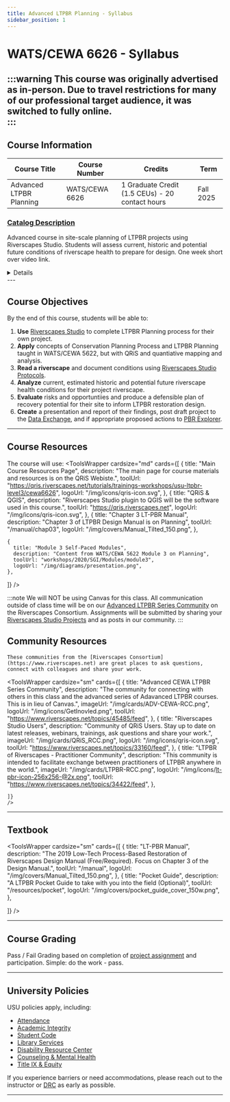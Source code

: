 ```yaml
---
title: Advanced LTPBR Planning - Syllabus
sidebar_position: 1
---
```


# WATS/CEWA 6626 - Syllabus

:::warning
This course was originally advertised as in-person. Due to travel restrictions for many of our professional target audience, it was switched to **fully online**.  
:::
---
## Course Information



|**Course Title** | **Course Number** | **Credits** |**Term** | 
|----|----|----|----|
 Advanced LTPBR Planning| WATS/CEWA 6626| 1 Graduate Credit (1.5 CEUs) - 20 contact hours| Fall 2025|

### [Catalog Description](https://usu.catalog.acalog.com/content.php?filter%5B27%5D=WATS&filter%5B29%5D=6626&filter%5Bcourse_type%5D=-1&filter%5Bkeyword%5D=&filter%5B32%5D=1&filter%5Bcpage%5D=1&cur_cat_oid=40&expand=&navoid=30491&search_database=Filter#acalog_template_course_filter)


Advanced course in site-scale planning of LTPBR projects using Riverscapes Studio. Students will assess current, historic and potential future conditions of riverscape health to prepare for design. One week short over video link. 
<details closed>

### Prerequisite Recommendations
Students are recommended to be proficient in GIS (See: [getting started in QGIS](https://riverscapes.freshdesk.com/support/solutions/articles/153000083973-getting-oriented-in-qgis) for self-paced; see [USU's Geospatial Collective](https://www.usu.edu/geospatial/) for more formal training options).

### Registration

- **Matriculated USU Students**: [Register via Banner](https://ss.banner.usu.edu/StudentRegistrationSsb/ssb/classSearch/classSearch)
- **Continuing Ed/Professional Students**: [CEWA](https://cpe.usu.edu/search/publicCourseAdvancedSearch.do?method=doPaginatedSearch&showInternal=false&courseSearch.courseDescriptionKeyword=CEWA&courseSearch.partialCourseNumber=&courseSearch.courseCategoryStringArray=0&courseSearch.sectionSemesterIdString=&courseSearch.deliveryMethodString=&courseSearch.sectionInstructorName=&courseSearch.filterString=availforreg#courseSearchResult_list)

### Schedule

| Class | Time | Days | Location | Dates | Instructor(s) |
|-------|------|------|----------|-------|------------|
| Online - Google Meet | 9:00 am - 12:00 noon; 2:00 to 4:00 pm | Mon, Tue, Wed, Thu | [Google Meet](https://meet.google.com/ypf-oqgr-pdz) | Sep 29, 30, Oct 1, & 2, 2025 | Professor [Joe Wheaton](https://www.riverscapes.net/users/5826874), [Josh Gilbert](https://www.riverscapes.net/users/6783409), [Zach Burgert](https://www.riverscapes.net/users/5923003), [Phlip Bailey](https://www.riverscapes.net/users/5571099) |



#### Instructor of Record
<LogoWrapper
    size="sm"
    logos={[
        {
        imageUrl: "/img/people/JoeWheaton_Circle.png",
        name: "Joe Wheaton, Professor of Riverscapes, Utah State University",
        url: "https://qcnr.usu.edu/directory/wats/faculty/wheaton-joseph"
        },
    ]}
    />

*Office Hours* - By appointment this semester. 
### Fees

- **Matriculated Students**: pay standard USU [tuition](https://www.usu.edu/registrar/registration/payment/).  No additional fees.
- **Continuing Education Students**: $315 (includes $45 CEU processing fee).  

</details>
---

## Course Objectives

By the end of this course, students will be able to:

1. **Use** [Riverscapes Studio](https://qris.riverscapes.net) to complete LTPBR Planning process for their own project.  
2. **Apply** concepts of Conservation Planning Process and LTPBR Planning taught in WATS/CEWA 5622, but with QRiS and quantiative mapping and analysis.  
3. **Read a riverscape** and document conditions using [Riverscapes Studio Protocols](https://qris.riverscapes.net/technical-reference/protocols/).  
4. **Analyze** current, estimated historic and potential future riverscape health conditions for their project riverscape.   
5. **Evaluate** risks and opportuntiies and produce a defensible plan of recovery potential for their site to inform LTPBR restoration design.  
6. **Create** a presentation and report of their findings, post draft project to the [Data Exchange](https://data.riverscapes.net), and if appropriate proposed actions to [PBR Explorer](https://pbr.riverscapes.net).



---

## Course Resources

The course will use:
<ToolsWrapper
  cardsize="md"
  cards={[
    {
      title: "Main Course Resources Page",
      description: "The main page for course materials and resources is on the QRiS Webiste.",
      toolUrl: "https://qris.riverscapes.net/tutorials/trainings-workshops/usu-ltpbr-level3/cewa6626",
      logoUrl: "/img/icons/qris-icon.svg",
    },
    {
      title: "QRiS & QGIS",
      description: "Riverscapes Studio plugin to QGIS will be the software used in this course.",
      toolUrl: "https://qris.riverscapes.net",
      logoUrl: "/img/icons/qris-icon.svg",
    },
   {
      title: "Chapter 3 LT-PBR Manual",
      description: "Chapter 3 of LTPBR Design Manual is on Planning",
      toolUrl: "/manual/chap03",
      logoUrl: "/img/covers/Manual_Tilted_150.png",
    },

    {
      title: "Module 3 Self-Paced Modules",
      description: "Content from WATS/CEWA 5622 Module 3 on Planning",
      toolUrl: "workshops/2020/SGI/Modules/module3",
      logoUrl: "/img/diagrams/presentation.png",
    },
 
  ]}
/>


:::note
We will NOT be using Canvas for this class. All communication outside of class time will be on our [Advanced LTPBR Series Community](https://www.riverscapes.net/topics/45485/feed) on the Riverscapes Consortium. Assignments will be submitted by sharing your [Riverscapes Studio Projects](https://data.riverscapes.net/pt/riverscapesstudio) and as posts in our community. 
:::




## Community Resources
    These communities from the [Riverscapes Consortium](https://www.riverscapes.net) are great places to ask questions, connect with colleagues and share your work.
  
 <ToolsWrapper
    cardsize="sm"
    cards={[
        {
        title: "Advanced CEWA LTPBR Series Community",
        description: "The community for connecting with others in this class and the advanced series of Adavanced LTPBR courses. This is in lieu of Canvas.",
        imageUrl: "/img/cards/ADV-CEWA-RCC.png",
        logoUrl: "/img/icons/GetInovled.png",
        toolUrl: "https://www.riverscapes.net/topics/45485/feed",
        },
        {
        title: "Riverscapes Studio Users",
        description: "Community of QRiS Users. Stay up to date on latest releases, webinars, trainings, ask questions and share your work.",
        imageUrl: "/img/cards/QRiS_RCC.png",
        logoUrl: "/img/icons/qris-icon.svg",
        toolUrl: "https://www.riverscapes.net/topics/33160/feed",
        },
                {
        title: "LTPBR of Riverscapes - Practitioner Community",
        description: "This community is intended to facilitate exchange between practitioners of LTPBR anywhere in the world.",
        imageUrl: "/img/cards/LTPBR-RCC.png",
        logoUrl: "/img/icons/lt-pbr-icon-256x256-@2x.png",
        toolUrl: "https://www.riverscapes.net/topics/34422/feed",
        },

    ]}
    />

---

## Textbook

<ToolsWrapper
  cardsize="sm"
  cards={[
    {
      title: "LT-PBR Manual",
      description: "The 2019 Low-Tech Process-Based Restoration of Riverscapes Design Manual (Free/Required). Focus on Chapter 3 of the Design Manual.",
      toolUrl: "/manual",
      logoUrl: "/img/covers/Manual_Tilted_150.png",
    },
    {
      title: "Pocket Guide",
      description: "A LTPBR Pocket Guide to take with you into the field (Optional)",
      toolUrl: "/resources/pocket",
      logoUrl: "/img/covers/pocket_guide_cover_150w.png",
    },

 
  ]}
/>



---

## Course Grading

Pass / Fail Grading based on completion of [project assignment](https://qris.riverscapes.net/tutorials/trainings-workshops/usu-ltpbr-level3/cewa6626#main-assignment) and participation. Simple: do the work - pass. 

---

## University Policies

USU policies apply, including:

- [Attendance](https://catalog.usu.edu/content.php?catoid=12&navoid=3160)
- [Academic Integrity](https://studentconduct.usu.edu/studentcode/article6)
- [Student Code](https://studentconduct.usu.edu/studentcode/)
- [Library Services](http://libguides.usu.edu/rc)
- [Disability Resource Center](http://www.usu.edu/drc/)
- [Counseling & Mental Health](https://counseling.usu.edu/)
- [Title IX & Equity](https://equity.usu.edu/)

If you experience barriers or need accommodations, please reach out to the instructor or [DRC](http://www.usu.edu/drc/) as early as possible.

---